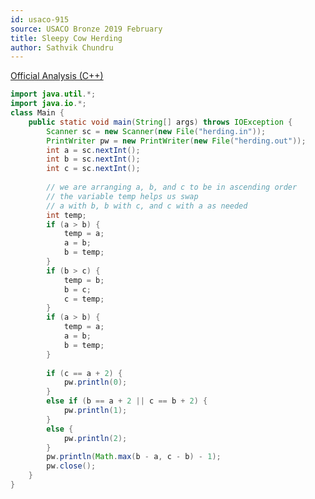 ```yaml
---
id: usaco-915
source: USACO Bronze 2019 February
title: Sleepy Cow Herding
author: Sathvik Chundru
---
```


[Official Analysis (C++)](http://www.usaco.org/current/data/sol_herding_bronze_feb19.html)

<LanguageSection>
 
<JavaSection>

```java
import java.util.*;
import java.io.*;
class Main {
	public static void main(String[] args) throws IOException {
		Scanner sc = new Scanner(new File("herding.in"));
		PrintWriter pw = new PrintWriter(new File("herding.out")); 
		int a = sc.nextInt();
		int b = sc.nextInt();
		int c = sc.nextInt();
		
		// we are arranging a, b, and c to be in ascending order
		// the variable temp helps us swap
		// a with b, b with c, and c with a as needed
		int temp;
		if (a > b) {
			temp = a;
			a = b;
			b = temp;
		}
		if (b > c) {
			temp = b;
			b = c;
			c = temp;
		}
		if (a > b) {
			temp = a;
			a = b;
			b = temp;
		}
		
		if (c == a + 2) {
			pw.println(0); 
		}
		else if (b == a + 2 || c == b + 2) {
			pw.println(1); 
		}
		else {
			pw.println(2); 
		}
		pw.println(Math.max(b - a, c - b) - 1);
		pw.close();
	} 
}
```

</JavaSection>

</LanguageSection>
